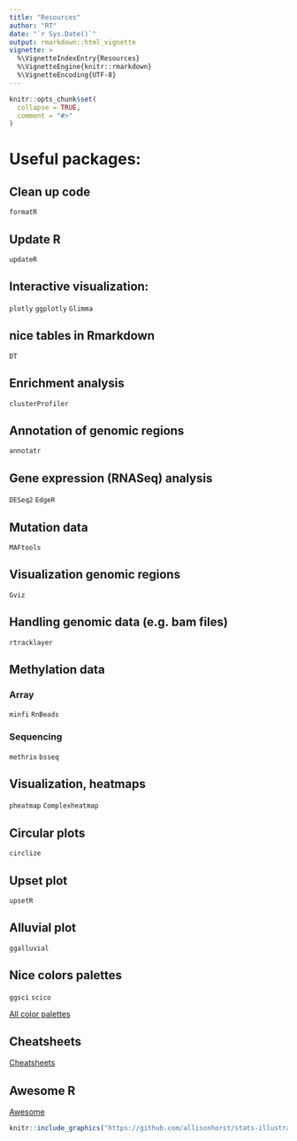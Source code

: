 ```yaml
---
title: "Resources"
author: "RT"
date: "`r Sys.Date()`"
output: rmarkdown::html_vignette
vignette: >
  %\VignetteIndexEntry{Resources}
  %\VignetteEngine{knitr::rmarkdown}
  %\VignetteEncoding{UTF-8}
---
```


```r
knitr::opts_chunk$set(
  collapse = TRUE,
  comment = "#>"
)
```

# Useful packages:


## Clean up code 

`formatR`

## Update R

`updateR`

## Interactive visualization:

`plotly`
`ggplotly`
`Glimma`

## nice tables in Rmarkdown

`DT` 

## Enrichment analysis 

`clusterProfiler`

## Annotation of genomic regions

`annotatr`

## Gene expression (RNASeq) analysis 

`DESeq2`
`EdgeR`

## Mutation data

`MAFtools`

## Visualization genomic regions

`Gviz`

## Handling genomic data (e.g. bam files)

`rtracklayer`

## Methylation data

### Array

`minfi`
`RnBeads`

### Sequencing

`methrix`
`bsseq`

## Visualization, heatmaps

`pheatmap`
`Complexheatmap`

## Circular plots 

`circlize`

## Upset plot

`upsetR`

## Alluvial plot

`ggalluvial`

## Nice colors palettes

`ggsci`
`scico`

[All color palettes](https://github.com/EmilHvitfeldt/r-color-palettes)

## Cheatsheets

[Cheatsheets](https://www.rstudio.com/resources/cheatsheets/)

## Awesome R

[Awesome](https://github.com/iamericfletcher/awesome-r-learning-resources)

```r
knitr::include_graphics("https://github.com/allisonhorst/stats-illustrations/blob/master/rstats-artwork/r_first_then.png?raw=true", dpi = 100)
```

